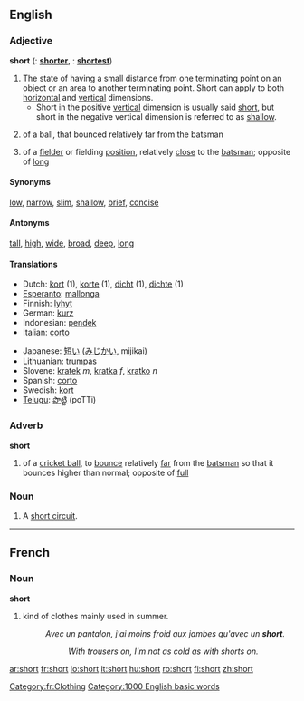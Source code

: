 ==English==

{{rank|different|care|war|390|short|able|five|need}}

===Adjective===
'''short'''  ({{compar}}: '''[[shorter]]''', {{superl}}: '''[[shortest]]''')

# The state of having a small distance from one terminating point on an object or an area to another terminating point.  Short can apply to both [[horizontal]] and [[vertical]] dimensions.
#*Short in the positive [[vertical]] dimension is usually said [[short]], but short in the negative vertical dimension is referred to as [[shallow]].
# {{cricket}} of a ball, that bounced relatively far from the batsman
# {{cricket}} of a [[fielder]] or fielding [[position]], relatively [[close]] to the [[batsman]]; opposite of [[long]]

====Synonyms====
[[low]], [[narrow]], [[slim]], [[shallow]], [[brief]], [[concise]]

====Antonyms====
[[tall]], [[high]], [[wide]], [[broad]], [[deep]], [[long]]

====Translations====
{{top}}
*Dutch: [[kort]] (1), [[korte]] (1), [[dicht]] (1), [[dichte]] (1)
*[[Esperanto]]: [[mallonga]]
*Finnish: [[lyhyt]]
*German: [[kurz]]
*Indonesian: [[pendek]]
*Italian: [[corto]]
{{mid}}
*Japanese: [[短い]] ([[みじかい]], mijikai)
*Lithuanian: [[trumpas]]
*Slovene: [[kratek]] ''m'', [[kratka]] ''f'', [[kratko]] ''n''
*Spanish: [[corto]]
*Swedish: [[kort]]
*[[Telugu]]: [[పొట్టి]] (poTTi)
{{bottom}}

===Adverb===
'''short'''

# {{cricket}} of a [[cricket ball]], to [[bounce]] relatively [[far]] from the [[batsman]] so that it bounces higher than normal; opposite of [[full]]

===Noun===
{{en-noun-reg}}

# A [[short circuit]].

----

==French==

===Noun===
'''short'''

# kind of clothes mainly used in summer.
#: ''Avec un pantalon, j'ai moins froid aux jambes qu'avec un '''short'''.''
#::''With trousers on, I'm not as cold as with shorts on.''
[[Category:fr:Clothing]]

[[Category:1000 English basic words]]

[[ar:short]]
[[fr:short]]
[[io:short]]
[[it:short]]
[[hu:short]]
[[ro:short]]
[[fi:short]]
[[zh:short]]